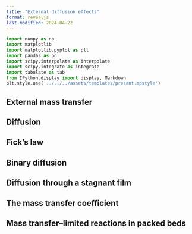 ```yaml
---
title: "External diffusion effects"
format: revealjs
last-modified: 2024-04-22
---
```


```python
import numpy as np
import matplotlib
import matplotlib.pyplot as plt
import pandas as pd
import scipy.interpolate as interpolate
import scipy.integrate as integrate
import tabulate as tab
from IPython.display import display, Markdown
plt.style.use('../../../assets/templates/present.mpstyle')
```
## External mass transfer

## Diffusion

## Fick’s law

## Binary diffusion

## Diffusion through a stagnant film 

## The mass transfer coefficient

## Mass transfer–limited reactions in packed beds



